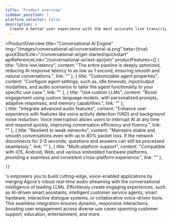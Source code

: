 ```yaml
---
title: 'Product overview'
sidebar_position: 1
platform_selector: false
description: >
  Create a better user experience with the most accurate live transcription and subtitling.
---
```


<ProductOverview
    title="Conversational AI Engine"
    img="/images/conversational-ai/conversational-ai.png"
    beta={true}
    quickStartLink="/conversational-ai/get-started/quickstart"
    apiReferenceLink="/conversational-ai/rest-api/join"
    productFeatures={[
        {
            title: "Ultra-low latency",
            content: "The entire pipeline is deeply optimized, reducing AI response latency to as low as 1 second, ensuring smooth and natural conversations.",
            link: ""
        },
        {
            title: "Customizable agent properties",
            content: "Configure agent settings, such as, idle timeouts, input/output modalities, and audio scenarios to tailor the agent functionality to your specific use case.",
            link: ""
        },
        {
            title: "Use custom LLMs",
            content: "Boost engagement using custom language models, with personalized prompts, adaptive responses, and memory capabilities.",
            link: ""
        },        
        {
            title: "Integrate advanced audio features",
            content: "Enhance user experience with features like voice activity detection (VAD) and background noise reduction. Voice interruption allows users to  interrupt AI at any time and respond quickly, improving conversation efficiency and fluency.",
            link: ""
        },
        {
            title: "Resilient to weak networks",
            content: "Maintains stable and smooth conversations even with up to 80% packet loss. If the network disconnects for 3–5 seconds, questions and answers can still be processed seamlessly.",
            link: ""
        },
        {
            title: "Multi-platform support",
            content: "Compatible with iOS, Android, Web, and various embedded hardware platforms, providing a seamless and consistent cross-platform experience.",
            link: ""
        },

    ]}

>

<Vg k="COMPANY" />'s <Vpd k="NAME" /> empowers you to build cutting-edge, voice-enabled applications by merging Agora's robust real-time audio streaming with the conversational intelligence of leading LLMs. Effortlessly create engaging experiences, such as AI-driven smart assistants, intelligent customer service agents, smart hardware, interactive dialogue systems, or collaborative voice-driven tools. This seamless integration ensures dynamic, responsive interactions, boosting user engagement across diverse use cases spanning customer support, education, entertainment, and more.

</ProductOverview>